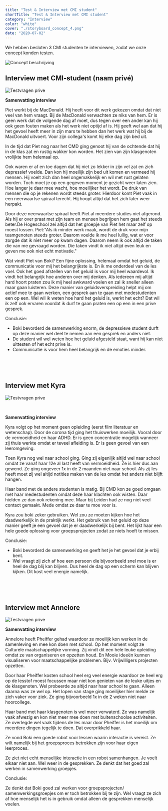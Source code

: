 ```yaml
---
title: "Test & Interview met CMI student"
shortTitle: "Test & Interview met CMI student"
category: "Interview"
color: "white"
cover: "./storyboard_concept_4.png"
date: "2020-07-02"
---
```


We hebben besloten 3 CMI studenten te interviewen, zodat we onze concept konden testen.

![Concept beschrijving](https://technation-hr.com/images/stappen/test_interview_cmi/concept_beschrijving.png "Concept beschrijving")

## Interview met CMI-student (naam privé)
![Testvragen prive](https://technation-hr.com/images/stappen/test_interview_cmi/testvragen_prive.png "Testvragen prive")

**Samenvatting interview**

Piet werkt bij de MacDonald. Hij heeft voor dit werk gekozen omdat dat niet veel van hem vraagt. Bij de MacDonald verwachten ze niks van hem. Er is geen werk dat de volgende dag af moet, dus tegen over een ander kan hij ook geen fouten maken als het werk niet optijd af is. Hij geeft wel aan dat hij het gevoel heeft meer in zijn mars te hebben dan het werk wat hij bij de MacDonald uitvoert. Voor zijn collega's komt hij elke dag zijn bed uit.

In de tijd dat Piet nog naar het CMD ging genoot hij van de ochtende dat hij in de klas zat en rustig wakker kon worden. Het zien van zijn klasgenoten vrolijkte hem helemaal op.

Ook waren er af en toe dagen dat hij niet zo lekker in zijn vel zat en zich depressief voelde. Dan kon hij moeilijk zijn bed uit komen en vermeed hij mensen. Hij voelt zich dan heel ongemakkelijk en wil met rust gelaten worden. Toch moet je op een gegeven moment je gezicht weer laten zien. Hoe langer je daar mee wacht, hoe moeilijker het wordt. De druk van mensen die op je rekenen wordt steeds groter. Hierdoor komt Piet vaak in een neerwaartse spiraal terecht. Hij hoopt altijd dat het zich later weer herpakt.

Door deze neerwaartse spiraal heeft Piet al meerdere studies niet afgerond. Als hij er over praat met zijn team en mensen begrijpen hem gaat het steeds beter.De Hogeschool zei altijd dat het groepje van Piet het maar zelf op moest lossen. Piet:"Als ik minder werk maak, wordt de druk voor mijn teamgenoten steeds groter. Daarom voelde ik me heel lullig, wat er voor zorgde dat ik niet meer op kwam dagen. Daarom neem ik ook altijd de taken die van me gevraagd worden. Die taken vindt ik niet altijd even leuk en geven me ook niet echt motivatie."


Wat vindt Piet van Boki? Een fijne oplossing, helemaal omdat het geluid, de communicatie voor mij het belangrijkste is. En ik me onderdeel van de les voel. Ook het goed afstellen van het geluid is voor mij heel waardevol. Ik vindt het belangrijk hoe anderen over mij denken. Als iedereen mij altijd hard hoort praten zou ik mij heel awkward voelen en zal ik sneller alleen maar gaan luisteren. Deze manier van geluidsverspreiding helpt mij om actief mee te gaan werken, een gesprek aan te gaan met medestudenten een op een. Wel wil ik weten hoe hard het geluid is, werkt het echt? Dat wil ik zelf ook ervaren voordat ik durf te gaan praten een op een in een prive gesprek.



Conclusie:

- Boki bevorderd de samenwerking enorm, de depressieve student durft op deze manier wel deel te nemen aan een gesprek en anders niet.
- De student wil wel weten hoe het geluid afgesteld staat, want hij kan niet uittesten of het echt prive is.
- Communicatie is voor hem heel belangrijk en de emoties minder.

<br />
<br />
<br />

## Interview met Kyra
![Testvragen prive](https://technation-hr.com/images/stappen/test_interview_cmi/testvragen_kyra.png "Testvragen kyra")

<br />

**Samenvatting interview**

Kyra volgt op het moment geen opleiding (eerst film literatuur en wetenschap). Door de corona tijd ging het thuiswerken moeilijk. Vooral door de vermoeidheid en haar ADHD. Er is geen concentratie mogelijk wanneer zij thuis werkte omdat er teveel afleiding is. Er is geen gevoel van een leeromgeving.

Toen Kyra nog wel naar school ging. Ging zij eigenlijk altijd wel naar school omdat ze vanaf haar 12e al last heeft van vermoeidheid. Ze is hier dus aan gewend. Ze ging ongeveer 1x in de 2 maanden niet naar school. Als zij les heeft moet zij wel altijd notities maken van de les omdat het anders niet blijft hangen.

Haar band met de andere studenten is matig. Bij CMD kon ze goed omgaan met haar medestudenten omdat deze haar klachten ook wisten. Daar hielden ze dan ook rekening mee. Maar bij Leiden had ze nog niet veel contact gemaakt. Mede omdat ze daar te moe voor is.

Kyra zou boki zeker gebruiken. Wel zou ze moeten kijken hoe het daadwerkelijk in de praktijk werkt. Het gebruik van het geluid op deze manier geeft je een gevoel dat je er daadwerkelijk bij bent. Het lijkt haar een hele goede oplossing voor groepsprojecten zodat ze niets hoeft te missen.



Conclusie:

- Boki bevorderd de samenwerking en geeft het je het gevoel dat je erbij bent.
- Wel vraagt zij zich af hoe een persoon die bijvoorbeeld snel moe is er heel de dag blij kan blijven. Dus heel de dag op een scherm kan blijven kijken. Dit kost veel energie namelijk.

<br />
<br />
<br />


## Interview met Annelore
![Testvragen prive](https://technation-hr.com/images/stappen/test_interview_cmi/testvragen_annelore.png "Testvragen annelore")

**Samenvatting interview**

Annelore heeft Pheiffer gehad waardoor ze moeilijk kon werken in de samenleving en mee kon doen met school. Op het moment volgt ze Culturele maatschappelijke vorming.
Zij vindt dit een hele leuke opleiding omdat ze van organiseren en opzetten houd. En Mooie ideeën kunnen visualiseren voor maatschappelijke problemen. Bijv. Vrijwilligers projecten opzetten.

Door haar Pheiffer kosten school heel erg veel energie waardoor ze heel erg op de lesstof moest focussen maar niet kon genieten van de leuke uitjes en de klasgenoten. Wel probeerde ze altijd naar haar school te gaan. Alleen daarna was ze wel op. Het lopen van stage ging moeilijker hier melde ze zich vaker voor ziek. Ze ging bijvoorbeeld 1x in de 2 weken niet naar hoorcollege.

Haar band met haar klasgenoten is wel meer verwaterd. Ze was namelijk vaak afwezig en kon niet meer mee doen met buitenschoolse activiteiten. Ze overlegde wel vaak tijdens de les maar door Pheiffer is het moeilijk om meerdere dingen tegelijk te doen. Dat overprikkeld haar.

Ze vond Boki een goede robot voor lessen waarin interactie is vereist. Ze wilt namelijk bij het groepsproces betrokken zijn voor haar eigen leerproces.

Ze ziet niet echt menselijke interactie in een robot samenhangen. Je voelt elkaar niet aan. Wel weer in de gesprekken. Ze denkt dat het goed zal werken in samenwerking groepjes.

Conclusie:

Ze denkt dat Boki goed zal werken voor groepsprojecten/ samenwerkingsgroepjes om er toch betrokken bij te zijn. Wel vraagt ze zich af hoe menselijk het is in gebruik omdat alleen de gesprekken menselijk voelen.